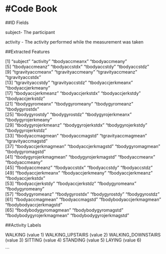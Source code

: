 #Code Book       
========================================================
##ID Fields

subject-   The participant

activity - The activity performed while the measurement was taken

##Extracted Features

 [1] "subject"                  "activity"                 "tbodyaccmeanx"            "tbodyaccmeany"           
 [5] "tbodyaccmeanz"            "tbodyaccstdx"             "tbodyaccstdy"             "tbodyaccstdz"            
 [9] "tgravityaccmeanx"         "tgravityaccmeany"         "tgravityaccmeanz"         "tgravityaccstdx"         
[13] "tgravityaccstdy"          "tgravityaccstdz"          "tbodyaccjerkmeanx"        "tbodyaccjerkmeany"       
[17] "tbodyaccjerkmeanz"        "tbodyaccjerkstdx"         "tbodyaccjerkstdy"         "tbodyaccjerkstdz"        
[21] "tbodygyromeanx"           "tbodygyromeany"           "tbodygyromeanz"           "tbodygyrostdx"           
[25] "tbodygyrostdy"            "tbodygyrostdz"            "tbodygyrojerkmeanx"       "tbodygyrojerkmeany"      
[29] "tbodygyrojerkmeanz"       "tbodygyrojerkstdx"        "tbodygyrojerkstdy"        "tbodygyrojerkstdz"       
[33] "tbodyaccmagmean"          "tbodyaccmagstd"           "tgravityaccmagmean"       "tgravityaccmagstd"       
[37] "tbodyaccjerkmagmean"      "tbodyaccjerkmagstd"       "tbodygyromagmean"         "tbodygyromagstd"         
[41] "tbodygyrojerkmagmean"     "tbodygyrojerkmagstd"      "fbodyaccmeanx"            "fbodyaccmeany"           
[45] "fbodyaccmeanz"            "fbodyaccstdx"             "fbodyaccstdy"             "fbodyaccstdz"            
[49] "fbodyaccjerkmeanx"        "fbodyaccjerkmeany"        "fbodyaccjerkmeanz"        "fbodyaccjerkstdx"        
[53] "fbodyaccjerkstdy"         "fbodyaccjerkstdz"         "fbodygyromeanx"           "fbodygyromeany"          
[57] "fbodygyromeanz"           "fbodygyrostdx"            "fbodygyrostdy"            "fbodygyrostdz"           
[61] "fbodyaccmagmean"          "fbodyaccmagstd"           "fbodybodyaccjerkmagmean"  "fbodybodyaccjerkmagstd"  
[65] "fbodybodygyromagmean"     "fbodybodygyromagstd"      "fbodybodygyrojerkmagmean" "fbodybodygyrojerkmagstd" 


##Activity Labels

WALKING (value 1)
WALKING_UPSTAIRS (value 2)
WALKING_DOWNSTAIRS (value 3)
SITTING (value 4)
STANDING (value 5)
LAYING (value 6)


```

